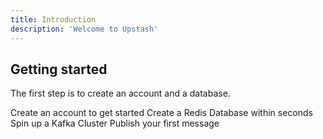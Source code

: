 ```yaml
---
title: Introduction
description: 'Welcome to Upstash'
---
```


## Getting started

The first step is to create an account and a database.

<CardGroup cols={2}>
  <Card
    title="Create an account"
    icon="user"
    href="https://upstash.com/signup"
  >
    Create an account to get started
  </Card>
  <Card
    title="Serverless Redis"
    icon="database"
    href="https://mintlify.com/docs/development"
  >
    Create a Redis Database within seconds
  </Card>
  <Card
    title="Serverless Kafka"
    icon="database"
    href="https://upstash.com/signup"
  >
    Spin up a Kafka Cluster
  </Card>
  <Card
    title="QStash"
    icon="database"
    href="https://mintlify.com/docs/development"
  >
    Publish your first message
  </Card>
</CardGroup>
